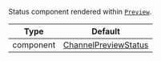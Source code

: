 Status component rendered within [`Preview`](../../../../ui-components/channel-list-components/channel-preview-messenger.mdx).

| Type      | Default                                                                                              |
| --------- | ---------------------------------------------------------------------------------------------------- |
| component | [ChannelPreviewStatus](../../../../ui-components/channel-list-components/channel-preview-status.mdx) |
